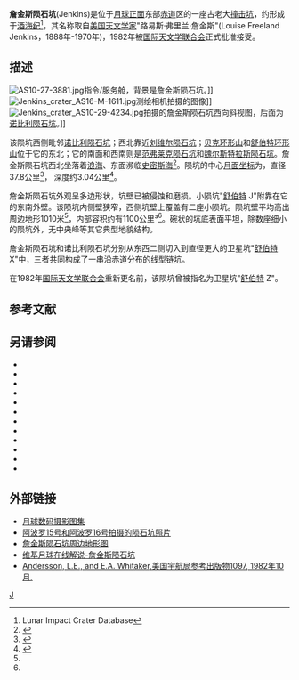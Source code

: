 {{lunar crater data|
 image=Lunar craters Nobili, Jenkins, Weierstrass, and Van Vleck.png|240px|
 caption=月球轨道器1号拍摄的快照，上左是[[诺比利陨石坑|诺比利陨石坑]]、上右为詹金斯陨石坑，二者中间是卫星坑"[[舒伯特环形山|舒伯特]] X"，[[魏尔斯特拉斯陨石坑|魏尔斯特拉斯陨石坑]]位于中下方，右下角则是[[范弗莱克陨石坑|范弗莱克陨石坑]]。|
 latitude=0.37|
 N_or_S=N|
 longitude=78.04|
 E_or_W=E|
 diameter=37.8公里|
 depth=3.04公里|
 colong=282|
 eponym=路易斯·弗·詹金斯}}
'''詹金斯陨石坑'''(Jenkins)是位于[[月球正面|月球正面]]东部[[赤道|赤道]]区的一座古老大[[撞击坑|撞击坑]]，约形成于[[酒海纪|酒海纪]]<ref name=LICD>Lunar Impact Crater Database</ref>，其名称取自[[美国|美国]][[天文学家|天文学家]]"路易斯·弗里兰·詹金斯"(Louise Freeland Jenkins，1888年-1970年)，1982年被[[国际天文学联合会|国际天文学联合会]]正式批准接受。

==描述==
[[Image:AS10-27-3881.jpg|thumb]]指令/服务舱，背景是詹金斯陨石坑。]]
[[Image:Jenkins_crater_AS16-M-1611.jpg|thumb]]测绘相机拍摄的图像]]
[[Image:Jenkins_crater_AS10-29-4234.jpg|thumb]]拍摄的詹金斯陨石坑西向斜视图，后面为[[诺比利陨石坑|诺比利陨石坑]]。]]

该陨坑西侧毗邻[[诺比利陨石坑|诺比利陨石坑]]；西北靠近[[刘维尔陨石坑|刘维尔陨石坑]]；[[贝克环形山|贝克环形山]]和[[舒伯特环形山|舒伯特环形山]]位于它的东北；它的南面和西南则是[[范弗莱克陨石坑|范弗莱克陨石坑]]和[[魏尔斯特拉斯陨石坑|魏尔斯特拉斯陨石坑]]。詹金斯陨石坑西北坐落着[[浪海|浪海]]、东面濒临[[史密斯海|史密斯海]]<ref>{{Cite web |url=http://planetarynames.wr.usgs.gov/images/Lunar/lac_63_lo.pdf |title=Crater Jenkins LAC-63 map |access-date=2016-08-16 |archive-date=2012-05-07 |archive-url=https://www.webcitation.org/67TbQXFTg?url=http://planetarynames.wr.usgs.gov/images/Lunar/lac_63_lo.pdf |dead-url=no }}</ref>。陨坑的中心[[月面坐标|月面坐标]]为{{Coord|0.37|N|78.04|E|globe:Moon|nogoogle=1|noosm=1}}，直径37.8公里<ref name="IAU">{{Cite web |url=http://planetarynames.wr.usgs.gov/Feature/2818 |title=Directory of the International Astronomical Union |access-date=2016-08-16 |archive-date=2018-06-28 |archive-url=https://web.archive.org/web/20180628153145/https://planetarynames.wr.usgs.gov/Feature/2818 |dead-url=no }}</ref>，
深度约3.04公里<ref>{{Cite web |url=http://fisherka.csolutionshosting.net/astronote/plan/craterdepth/html/CraterDepthFeatureNameWestfall.html |title=John E. Westfall's Atlas of the Lunar Terminator, Cambridge Univ. Press (2000) |access-date=2016-08-16 |archive-date=2014-12-18 |archive-url=https://archive.today/20141218234310/http://fisherka.csolutionshosting.net/astronote/plan/craterdepth/html/CraterDepthFeatureNameWestfall.html |dead-url=no }}</ref>。

詹金斯陨石坑外观呈多边形状，坑壁已被侵蚀和磨损。小陨坑"[[舒伯特环形山|舒伯特]] J"附靠在它的东南外壁。该陨坑内侧壁狭窄，西侧坑壁上覆盖有二座小陨坑。陨坑壁平均高出周边地形1010米<ref name="LICD"/>，内部容积约有1100公里³<ref name="LICD"/>。碗状的坑底表面平坦，除数座细小的陨坑外，无中央峰等其它典型地貌结构。

詹金斯陨石坑和诺比利陨石坑分别从东西二侧切入到直径更大的卫星坑"[[舒伯特环形山|舒伯特]] X"中，三者共同构成了一串沿赤道分布的线型[[链坑|链坑]]。

在1982年[[国际天文学联合会|国际天文学联合会]]重新更名前，该陨坑曾被指名为卫星坑"[[舒伯特环形山|舒伯特]] Z"。

==参考文献==
{{Reflist}}

==另请参阅==
{{refbegin}}
* {{cite book
  | last1 = Andersson
  | first1 = L. E.
  | last2 = Whitaker
  | first2 = E. A.
  | authorlink2 = Ewen Whitaker
  | date = 1982
  | title = [[NASA|NASA]] Catalogue of Lunar Nomenclature
  | publisher = NASA RP-1097
  | ref = harv
  }}
* {{cite web
  | last = Blue
  | first = Jennifer
  | date = July 25, 2007
  | title = Gazetteer of Planetary Nomenclature
  | publisher = [[United_States_Geological_Survey|USGS]]
  | url = http://planetarynames.wr.usgs.gov/
  | accessdate = 2007-08-05
  | ref = harv
  | archive-date = 2020-05-30
  | archive-url = https://web.archive.org/web/20200530083649/https://planetarynames.wr.usgs.gov/
  | dead-url = no
  }}
* {{cite book
  | last1 = Bussey
  | first1 = B.
  | authorlink1 = Ben Bussey
  | last2 = Spudis
  | first2 = P.
  | authorlink2 = Paul Spudis
  | date = 2004
  | title = The Clementine Atlas of the Moon
  | publisher = Cambridge University Press
  | location = New York
  | isbn = 978-0-521-81528-4
  | ref = harv
  }}
* {{cite book
  | last1 = Cocks
  | first1 = Elijah E.
  | last2 = Cocks
  | first2 = Josiah C.
  | date = 1995
  | title = Who's Who on the Moon: A Biographical Dictionary of Lunar Nomenclature
  | url = https://archive.org/details/isbn_9780936389271
  | publisher = Tudor Publishers
  | isbn = 978-0-936389-27-1
  | ref = harv
  }}
* {{cite web
  | last = McDowell
  | first = Jonathan
  | date = July 15, 2007
  | url = http://host.planet4589.org/astro/lunar/
  | title = Lunar Nomenclature
  | publisher = Jonathan's Space Report
  | accessdate = 2007-10-24
  | ref = harv
  | archive-date = 2012-05-26
  | archive-url = https://www.webcitation.org/67wcYNfK3?url=http://host.planet4589.org/astro/lunar/
  | dead-url = no
  }}
* {{cite journal| last1 = Menzel| first1 = D. H.| last2 = Minnaert| first2 = M.| last3 = Levin| first3 = B.| last4 = Dollfus| first4 = A.| last5 = Bell| first5 = B.| title = Report on Lunar Nomenclature by the Working Group of Commission 17 of the IAU| doi = 10.1007/BF00171763| journal = Space Science Reviews| volume = 12| issue = 2| pages = 136–186| date = 1971| bibcode = 1971SSRv...12..136M| ref = harv}}
* {{cite book
  | first = Patrick
  | last = Moore
  | authorlink = Patrick Moore
  | date = 2001
  | title = On the Moon
  | url = https://archive.org/details/patrickmooreonmo00patr
  | publisher = Sterling Publishing Co.
  | isbn = 978-0-304-35469-6
  | ref = harv
  }}
* {{cite book
  | first = Fred W.
  | last = Price
  | date = 1988
  | title = The Moon Observer's Handbook
  | publisher = Cambridge University Press
  | isbn = 978-0-521-33500-3
  | ref = harv
  }}
* {{cite book
  | last = Rükl
  | first = Antonín
  | authorlink = Antonín Rükl
  | date = 1990
  | title = Atlas of the Moon
  | publisher = Kalmbach Books
  | isbn = 978-0-913135-17-4
  | ref = harv
  }}
* {{cite book
  | last = Webb
  | first = Rev. T. W.
  | authorlink = Thomas William Webb
  | date = 1962
  | title = Celestial Objects for Common Telescopes
  | url = https://archive.org/details/celestialobjects00webb
  | edition = 6th revised
  | publisher = Dover
  | isbn = 978-0-486-20917-3
  | ref = harv
  }}
* {{cite book
  | first = Ewen A.
  | last = Whitaker
  | authorlink = Ewen Whitaker
  | date = 1999
  | title = Mapping and Naming the Moon
  | publisher = Cambridge University Press
  | isbn = 978-0-521-62248-6
  | ref = harv
  }}
* {{cite book
  | first = Peter T.
  | last = Wlasuk
  | date = 2000
  | title = Observing the Moon
  | publisher = Springer
  | isbn = 978-1-85233-193-1
  | ref = harv
 }}
{{refend}}

==外部链接==
* [http://www.lpi.usra.edu/resources/lunar_orbiter/bin/srch_nam.shtml?Jenkins%7C0 月球数码摄影图集] {{Wayback|url=http://www.lpi.usra.edu/resources/lunar_orbiter/bin/srch_nam.shtml?Jenkins%7C0 |date=20201127014126 }}
* [http://www.lpi.usra.edu/resources/apollo/search/feature/?feature=Schubert%20Z 阿波罗15号和阿波罗16号拍摄的陨石坑照片] {{Wayback|url=http://www.lpi.usra.edu/resources/apollo/search/feature/?feature=Schubert%20Z |date=20201127013527 }}
* [http://www.lpi.usra.edu/resources/mapcatalog/LTO/lto63d3_1/ 詹金斯陨石坑周边地形图] {{Wayback|url=http://www.lpi.usra.edu/resources/mapcatalog/LTO/lto63d3_1/ |date=20160304075414 }}
* [http://the-moon.wikispaces.com/Jackson 维基月球在线解说-詹金斯陨石坑] {{Wayback|url=http://the-moon.wikispaces.com/Jackson |date=20180711065929 }}
* [http://planet4589.org/astro/lunar/RP-1097.pdf Andersson, L.E., and E.A. Whitaker,美国宇航局参考出版物1097, 1982年10月.] {{Wayback|url=http://planet4589.org/astro/lunar/RP-1097.pdf |date=20141006125838 }}

[[Category:月球环形山|J]]
{{月球環形山 (G-K)}}